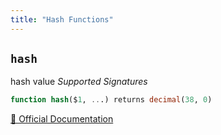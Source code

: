 ```yaml
---
title: "Hash Functions"
---
```



## `hash`

hash value
*Supported Signatures*
```sql
function hash($1, ...) returns decimal(38, 0)
```
[🔗 Official Documentation](https://docs.snowflake.com/en/sql-reference/functions/hash)



